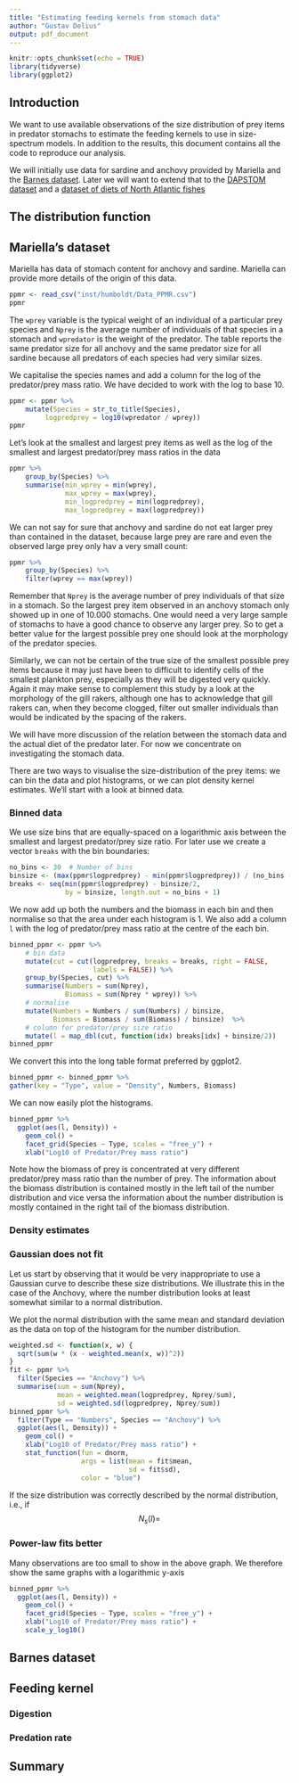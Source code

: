 ```yaml
---
title: "Estimating feeding kernels from stomach data"
author: "Gustav Delius"
output: pdf_document
---
```


```r
knitr::opts_chunk$set(echo = TRUE)
library(tidyverse)
library(ggplot2)
```

## Introduction
We want to use available observations of the size distribution of prey items in
predator stomachs to estimate the feeding kernels to use in size-spectrum
models. In addition to the results, this document contains all the code to
reproduce our analysis.

We will initially use data for sardine and anchovy provided by Mariella and the
[Barnes
dataset](http://www.esajournals.org/doi/abs/10.1890/07-1551.1?journalCode=ecol).
Later we will want to extend that to the [DAPSTOM
dataset](https://www.cefas.co.uk/media/41463/dapstom-phase-4-report-2014-dlm.pdf)
and a [dataset of diets of North Atlantic
fishes](http://www.fishecology.org/diets/diets.htm)

## The distribution function

## Mariella's dataset

Mariella has data of stomach content for anchovy and sardine. Mariella can
provide more details of the origin of this data.
```r
ppmr <- read_csv("inst/humboldt/Data_PPMR.csv")
ppmr
```

The `wprey` variable is the typical weight of an individual of
a particular prey species and `Nprey` is the average number of individuals
of that species in a stomach and `wpredator` is the weight of the predator.
The table reports the same predator size for all anchovy and 
the same predator size for all sardine because all predators of 
each species had very similar sizes.

We capitalise the species names and add a column for the log of the
predator/prey mass ratio. We have decided to work with the log to base 10.
```r
ppmr <- ppmr %>% 
    mutate(Species = str_to_title(Species),
         logpredprey = log10(wpredator / wprey))
ppmr
```

Let's look at the smallest and largest prey items as well as the 
log of the smallest and largest predator/prey mass ratios in
the data
```r
ppmr %>% 
    group_by(Species) %>% 
    summarise(min_wprey = min(wprey),
              max_wprey = max(wprey),
              min_logpredprey = min(logpredprey),
              max_logpredprey = max(logpredprey))
```
We can not say for sure that anchovy and sardine do not eat larger prey than contained
in the dataset, because large prey are rare and even the observed large prey only hav
a very small count:
```r
ppmr %>% 
    group_by(Species) %>% 
    filter(wprey == max(wprey))
```
Remember that `Nprey` is the average number of prey individuals of that size in a stomach.
So the largest prey item observed in an anchovy stomach only showed up in one of 10.000
stomachs. One would need a very large sample of stomachs to have a good chance to observe
any larger prey. So to get a better value for the largest possible prey one should look
at the morphology of the predator species.

Similarly, we can not be certain of the true size of the smallest possible prey items
because it may just have been to difficult to identify cells of the smallest plankton
prey, especially as they will be digested very quickly. Again it may make sense to 
complement this study by a look at the morphology of the gill rakers, although one has
to acknowledge that gill rakers can, when they become clogged, filter out smaller 
individuals than would be indicated by the spacing of the rakers.

We will have more discussion of the relation between the stomach data and the actual
diet of the predator later. For now we concentrate on investigating the stomach data.

There are two ways to visualise the size-distribution of the prey items: we can bin the data
and plot histograms, or we can plot density kernel estimates. We'll start with a look at
binned data.

### Binned data

We use size bins that are equally-spaced on a logarithmic axis between the smallest and
largest predator/prey size ratio. For later use we create a vector `breaks` with the bin
boundaries:
```r
no_bins <- 30  # Number of bins
binsize <- (max(ppmr$logpredprey) - min(ppmr$logpredprey)) / (no_bins - 1)
breaks <- seq(min(ppmr$logpredprey) - binsize/2,
              by = binsize, length.out = no_bins + 1)
```
We now add up both the numbers and the biomass in each bin and then normalise so
that the area under each histogram is 1. We also add
a column `l` with the log of predator/prey mass ratio at the centre of the each bin.
```r
binned_ppmr <- ppmr %>% 
    # bin data
    mutate(cut = cut(logpredprey, breaks = breaks, right = FALSE,
                     labels = FALSE)) %>% 
    group_by(Species, cut) %>% 
    summarise(Numbers = sum(Nprey), 
              Biomass = sum(Nprey * wprey)) %>% 
    # normalise
    mutate(Numbers = Numbers / sum(Numbers) / binsize,
           Biomass = Biomass / sum(Biomass) / binsize)  %>%
    # column for predator/prey size ratio
    mutate(l = map_dbl(cut, function(idx) breaks[idx] + binsize/2))
binned_ppmr
```
We convert this into the long table format preferred by ggplot2.
```r
binned_ppmr <- binned_ppmr %>%
gather(key = "Type", value = "Density", Numbers, Biomass)
```
We can now easily plot the histograms.
```r
binned_ppmr %>% 
  ggplot(aes(l, Density)) +
    geom_col() +
    facet_grid(Species ~ Type, scales = "free_y") +
    xlab("Log10 of Predator/Prey mass ratio") 
```

Note how the biomass of prey is concentrated at very different predator/prey mass ratio
than the number of prey. The information about the biomass distribution is contained
mostly in the left tail of the number distribution and vice versa the information about
the number distribution is mostly contained in the right tail of the biomass 
distribution. 

### Density estimates

### Gaussian does not fit
Let us start by observing that it would be very inappropriate to use a Gaussian
curve to describe these size distributions. We illustrate this in the case of
the Anchovy, where the number distribution looks at least somewhat similar to a
normal distribution. 

We plot the normal distribution with the same mean and
standard deviation as the data on top of the histogram for the number
distribution.

```r
weighted.sd <- function(x, w) {
  sqrt(sum(w * (x - weighted.mean(x, w))^2))
}
fit <- ppmr %>% 
  filter(Species == "Anchovy") %>% 
  summarise(sum = sum(Nprey),
            mean = weighted.mean(logpredprey, Nprey/sum),
            sd = weighted.sd(logpredprey, Nprey/sum))
binned_ppmr %>% 
  filter(Type == "Numbers", Species == "Anchovy") %>% 
  ggplot(aes(l, Density)) +
    geom_col() +
    xlab("Log10 of Predator/Prey mass ratio") +
    stat_function(fun = dnorm, 
                  args = list(mean = fit$mean, 
                              sd = fit$sd), 
                  color = "blue")
```
If the size distribution was correctly described by the normal distribution,
i.e., if
$$
N_s(l) = 
$$

### Power-law fits better
Many observations are too small to show in the above graph. We therefore show
the same graphs with a logarithmic y-axis
```r
binned_ppmr %>% 
  ggplot(aes(l, Density)) +
    geom_col() +
    facet_grid(Species ~ Type, scales = "free_y") +
    xlab("Log10 of Predator/Prey mass ratio") +
    scale_y_log10()
```

## Barnes dataset

## Feeding kernel

### Digestion

### Predation rate

## Summary